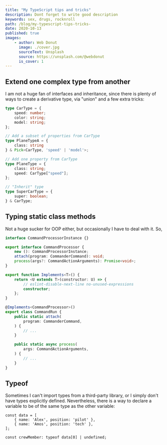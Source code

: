 ```yaml
---
title: "My TypeScript tips and tricks"
description: Dont forget to write good description
keywords: sex, drugs, rocknroll
path: /blog/my-typescript-tips-tricks-
date: 2020-10-13
published: true
images:
    - author: Web Donut
      image: ./cover.jpg
      sourceText: Unsplash
      source: https://unsplash.com/@webdonut
      is_cover: 1
---
```



## Extend one complex type from another

I am not a huge fan of interfaces and inheritance, since there is plenty of ways to create a derivative type, via "union" and a few extra tricks:

~~~ts
type CarType = {
    speed: number;
    color: string;
    model: string;
};

// Add a subset of properties from CarType
type PlaneTypeA = { 
    class: string
} & Pick<CarType, 'speed' | 'model'>;

// Add one property from CarType
type PlaneType = { 
    class: string;
    speed: CarType["speed"];
};

// "Inherit" type
type SuperCarType = {
    super: boolean;
} & CarType;
~~~

## Typing static class methods

Not a huge sucker for OOP either, but occasionally I have to deal with it. So,

~~~ts
interface CommandProcessorInstance {}

export interface CommandProcessor {
    new (): CommandProcessorInstance;
    attach(program: CommanderCommand): void;
    process(args?: CommandActionArguments): Promise<void>;
}

export function Implements<T>() {
    return <U extends T>(constructor: U) => {
        // eslint-disable-next-line no-unused-expressions
        constructor;
    };
}

@Implements<CommandProcessor>()
export class CommandRun {
    public static attach(
        program: CommanderCommand,
    ) {
        // ...
    }

    public static async process(
        args: CommandActionArguments,
    ) {
        // ...
    }
}
~~~

## Typeof

Sometimes I can't import types from a third-party library, or I simply don't have types explicitly defined. Nevertheless, there is a way to declare a variable to be of the same type as the other variable:

~~~
const data = [
    { name: 'Alex', position: 'pilot' },
    { name: 'Amos', position: 'tech' },
];

const crewMember: typeof data[0] | undefined;
~~~
